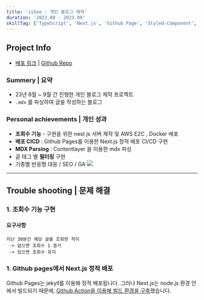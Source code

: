 ```yaml
---
title: 'isSeo : 개인 블로그 제작'
duration: '2023.08 - 2023.09'
skillTag: ['TypeScript', 'Next.js', 'Github Page', 'Styled-Component', 'ContentsLayer']
---
```


<ProjectMainImage contents={contents} />


## Project Info

- [배포 링크](https://blog.seo0h.me/ 'preview') | [Github Repo](https://github.com/Seo0H/seo0h.github.io 'preview')

### Summery | 요약

- 23년 8월 ~ 9월 간 진행한 개인 블로그 제작 프로젝트
- `.mdx` 를 파싱하여 글을 작성하는 블로그

### Personal achievements | 개인 성과

- **조회수 기능** - 구현을 위한 nest js 서버 제작 및 AWS E2C , Docker 배포
- **배포 CICD** : Github Pages를 이용한 Next.js 정적 배포 CI/CD 구현
- **MDX Parsing** : Contentlayer 을 이용한 mdx 파싱
- 글 태그 별 **필터링** 구현
- 기종별 반응형 대응 / SEO / GA
    ![](/posts/write/seo.png)

---

## Trouble shooting | 문제 해결

### 1. 조회수 기능 구현

#### 요구사항

```
지난 30분간 해당 글을 조회한 적이
 -> 없으면 조회수 1 증가
 -> 있으면 조회수 유지
```

### 1. Github pages에서 Next.js 정적 배포

Github Pages는 jekyll를 이용해 정적 배포됩니다. 그러나 Next.js는 node.js 환경 안에서 빌드되기 때문에, [Github Action을 이용해 빌드 환경을 구축](https://github.com/Seo0H/seo0h.github.io/blob/main/.github/workflows/node.js.yml)했습니다.

